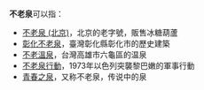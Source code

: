 '''不老泉'''可以指：

*[[不老泉_(北京)|不老泉 (北京)]]，北京的老字號，販售冰糖葫蘆
*[[彰化不老泉|彰化不老泉]]，臺灣彰化縣彰化市的歷史建築
*[[不老溫泉|不老溫泉]]，台灣高雄市六龜區的温泉
*[[不老泉行動|不老泉行動]]，1973年以色列突襲黎巴嫩的軍事行動
*[[青春之泉|青春之泉]]，又称不老泉，传说中的泉

{{消歧義|cat=三字消歧義}}